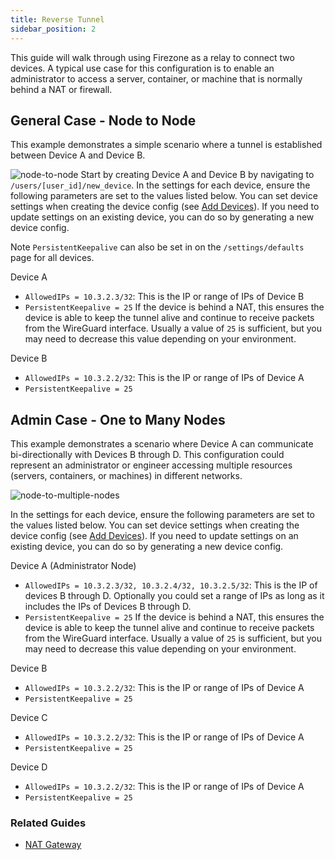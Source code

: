 ```yaml
---
title: Reverse Tunnel
sidebar_position: 2
---
```


This guide will walk through using Firezone as a relay to connect
two devices. A typical use case for this configuration is to enable an
administrator to access a server, container, or machine that is normally
behind a NAT or firewall.

## General Case - Node to Node

This example demonstrates a simple scenario where a tunnel is established
between Device A and Device B.

![node-to-node](https://user-images.githubusercontent.com/52545545/155856835-2ad1f686-d894-43d1-8862-e3a8fcccee5c.png)
Start by creating Device A and Device B by navigating to `/users/[user_id]/new_device`.
In the settings for each device, ensure the following parameters are set to the
values listed below. You can set device settings when creating the device config
(see [Add Devices](/user-guides/add-devices/)).
If you need to update settings on an existing device, you can do so by generating
a new device config.

Note `PersistentKeepalive` can also be set in on the
`/settings/defaults` page for all devices.

Device A

- `AllowedIPs = 10.3.2.3/32`: This is the IP or range of IPs of Device B
- `PersistentKeepalive = 25` If the device is behind a NAT, this ensures the
  device is able to keep the tunnel alive and continue to receive packets from
  the WireGuard interface. Usually a value of `25` is sufficient, but you may
  need to decrease this value depending on your environment.

Device B

- `AllowedIPs = 10.3.2.2/32`: This is the IP or range of IPs of Device A
- `PersistentKeepalive = 25`

## Admin Case - One to Many Nodes

This example demonstrates a scenario where Device A can communicate
bi-directionally with Devices B through D. This configuration could represent an
administrator or engineer accessing multiple resources
(servers, containers, or machines) in different networks.

![node-to-multiple-nodes](https://user-images.githubusercontent.com/52545545/155856838-03e968d9-bc1e-46ce-a32f-9f53f3566526.png)

In the settings for each device, ensure the following parameters are set to the
values listed below. You can set device settings when creating the device config
(see [Add Devices](/user-guides/add-devices/)).
If you need to update settings on an existing device, you can do so by generating
a new device config.

Device A (Administrator Node)

- `AllowedIPs = 10.3.2.3/32, 10.3.2.4/32, 10.3.2.5/32`: This is the IP of
  devices B through D. Optionally you could set a range of IPs as long as it
  includes the IPs of Devices B through D.
- `PersistentKeepalive = 25` If the device is behind a NAT, this ensures the
  device is able to keep the tunnel alive and continue to receive packets from
  the WireGuard interface. Usually a value of `25` is sufficient, but you may
  need to decrease this value depending on your environment.

Device B

- `AllowedIPs = 10.3.2.2/32`: This is the IP or range of IPs of Device A
- `PersistentKeepalive = 25`

Device C

- `AllowedIPs = 10.3.2.2/32`: This is the IP or range of IPs of Device A
- `PersistentKeepalive = 25`

Device D

- `AllowedIPs = 10.3.2.2/32`: This is the IP or range of IPs of Device A
- `PersistentKeepalive = 25`

### Related Guides

- [NAT Gateway](/user-guides/use-cases/nat-gateway/)
